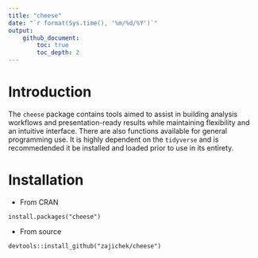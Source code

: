 ```yaml
---
title: "cheese"
date: "`r format(Sys.time(), '%m/%d/%Y')`"
output: 
    github_document:
        toc: true
        toc_depth: 2
---
```


# Introduction
The `cheese` package contains tools aimed to assist in building analysis workflows and presentation-ready results while maintaining flexibility and an intuitive interface. There are also functions available for general programming use. It is highly dependent on the `tidyverse` and is recommedended it be installed and loaded prior to use in its entirety.

# Installation

*   From CRAN

`install.packages("cheese")`

*   From source

`devtools::install_github("zajichek/cheese")`